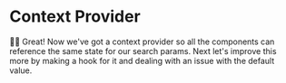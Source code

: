 # Context Provider

👨‍💼 Great! Now we've got a context provider so all the components can reference
the same state for our search params. Next let's improve this more by making
a hook for it and dealing with an issue with the default value.
